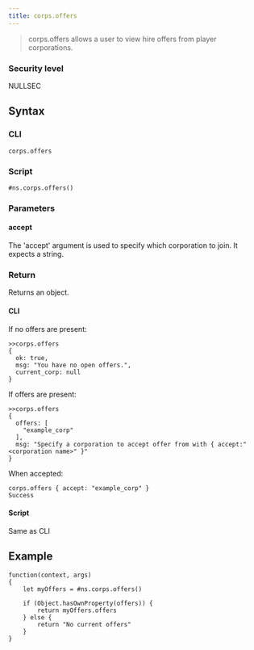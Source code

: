```yaml
---
title: corps.offers
---
```


> corps.offers allows a user to view hire offers from player corporations.

### Security level

NULLSEC

## Syntax

### CLI

```
corps.offers
```

### Script

```
#ns.corps.offers()
```

### Parameters

#### accept

The 'accept' argument is used to specify which corporation to join. It expects a string.

### Return

Returns an object.

#### CLI

If no offers are present:

```
>>corps.offers
{
  ok: true,
  msg: "You have no open offers.",
  current_corp: null
}
```

If offers are present:

```
>>corps.offers
{
  offers: [
    "example_corp"
  ],
  msg: "Specify a corporation to accept offer from with { accept:"
<corporation name>" }"
}
```

When accepted:

```
corps.offers { accept: "example_corp" }
Success
```

#### Script

Same as CLI

## Example

```
function(context, args)
{
	let myOffers = #ns.corps.offers()

	if (Object.hasOwnProperty(offers)) {
		return myOffers.offers
	} else {
		return "No current offers"
	}
}

```
